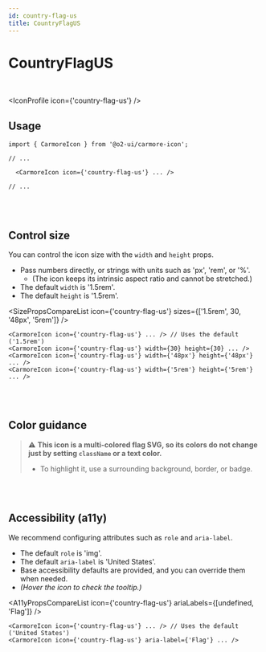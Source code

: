 ```yaml
---
id: country-flag-us
title: CountryFlagUS
---
```




# CountryFlagUS

<br />

<IconProfile icon={'country-flag-us'} />

## Usage

```tsx
import { CarmoreIcon } from '@o2-ui/carmore-icon';

// ...

  <CarmoreIcon icon={'country-flag-us'} ... />

// ...
```

<br />
<br />

## Control size

You can control the icon size with the `width` and `height` props.

- Pass numbers directly, or strings with units such as 'px', 'rem', or '%'.
  - (The icon keeps its intrinsic aspect ratio and cannot be stretched.)
- The default `width` is '1.5rem'.
- The default `height` is '1.5rem'.

<SizePropsCompareList icon={'country-flag-us'} sizes={['1.5rem', 30, '48px', '5rem']} />

```tsx
<CarmoreIcon icon={'country-flag-us'} ... /> // Uses the default ('1.5rem')
<CarmoreIcon icon={'country-flag-us'} width={30} height={30} ... />
<CarmoreIcon icon={'country-flag-us'} width={'48px'} height={'48px'} ... />
<CarmoreIcon icon={'country-flag-us'} width={'5rem'} height={'5rem'} ... />
```

<br />
<br />

## Color guidance

> ⚠️ <b>This icon is a multi-colored flag SVG, so its colors do not change just by setting `className` or a text color.</b>
>
> - To highlight it, use a surrounding background, border, or badge.

<br />
<br />

## Accessibility (a11y)

We recommend configuring attributes such as `role` and `aria-label`.

- The default `role` is 'img'.
- The default `aria-label` is 'United States'.
- Base accessibility defaults are provided, and you can override them when needed.
- _(Hover the icon to check the tooltip.)_

<A11yPropsCompareList icon={'country-flag-us'} ariaLabels={[undefined, 'Flag']} />

```tsx
<CarmoreIcon icon={'country-flag-us'} ... /> // Uses the default ('United States')
<CarmoreIcon icon={'country-flag-us'} aria-label={'Flag'} ... />
```

